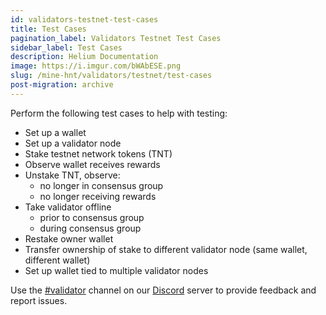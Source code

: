 ```yaml
---
id: validators-testnet-test-cases
title: Test Cases
pagination_label: Validators Testnet Test Cases
sidebar_label: Test Cases
description: Helium Documentation
image: https://i.imgur.com/bWAbESE.png
slug: /mine-hnt/validators/testnet/test-cases
post-migration: archive
---
```



Perform the following test cases to help with testing:

- Set up a wallet
- Set up a validator node
- Stake testnet network tokens (TNT)
- Observe wallet receives rewards
- Unstake TNT, observe:
  - no longer in consensus group
  - no longer receiving rewards
- Take validator offline
  - prior to consensus group
  - during consensus group
- Restake owner wallet
- Transfer ownership of stake to different validator node (same wallet, different wallet)
- Set up wallet tied to multiple validator nodes

Use the [#validator](discord://discord.com/channels/404106811252408320/857353417739730954) channel
on our [Discord](https://discord.gg/helium) server to provide feedback and report issues.
